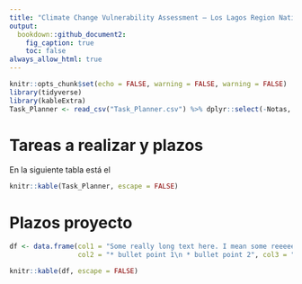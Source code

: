```yaml
---
title: "Climate Change Vulnerability Assessment – Los Lagos Region National Parks, Chile"
output:
  bookdown::github_document2:
    fig_caption: true
    toc: false
always_allow_html: true
---
```


```r
knitr::opts_chunk$set(echo = FALSE, warning = FALSE, warning = FALSE)
library(tidyverse)
library(kableExtra)
Task_Planner <- read_csv("Task_Planner.csv") %>% dplyr::select(-Notas, -Files, -Subitems, -Checklists, -Comments) %>% rename(Item = Title) %>% mutate(`Fecha de entrega` = lubridate::mdy(`Fecha de entrega`)) %>% arrange(`Fecha de entrega`) %>% mutate(Item = str_wrap(Item, width = 20, exdent = 2), Item = str_replace_all(Item, "\n", "<br\\>"))
```

# Tareas a realizar y plazos

En la siguiente tabla está el 

```r
knitr::kable(Task_Planner, escape = FALSE)
```



# Plazos proyecto 

```r
df <- data.frame(col1 = "Some really long text here. I mean some reeeeeaaly loooong text. So long, it should be wrapped. Really.",
                 col2 = "* bullet point 1\n * bullet point 2", col3 = "Yes, there is still another column.") %>% mutate(col1 = str_wrap(col1, width = 20, exdent = 2), col1 = str_replace_all(col1, "\n", "<br\\>"))

knitr::kable(df, escape = FALSE)

```


